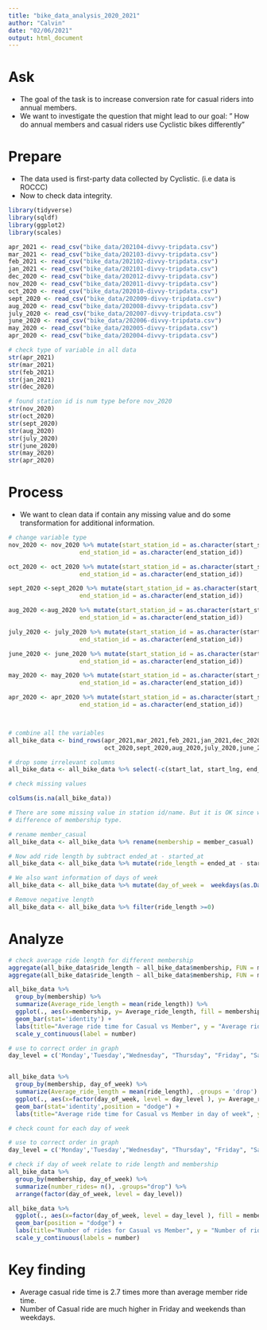 ---
title: "bike_data_analysis_2020_2021"
author: "Calvin"
date: "02/06/2021"
output: html_document
---

# Ask

* The goal of the task is to increase conversion rate for casual riders into annual members.
* We want to investigate the question that might lead to our goal:
" How do annual members and casual riders use Cyclistic bikes differently"

# Prepare

* The data used is first-party data collected by Cyclistic. (i.e data is ROCCC)
* Now to check data integrity.

```{r load packages, message=FALSE}
library(tidyverse)
library(sqldf)
library(ggplot2)
library(scales)
```



```{r read data, message=FALSE}
apr_2021 <- read_csv("bike_data/202104-divvy-tripdata.csv")
mar_2021 <- read_csv("bike_data/202103-divvy-tripdata.csv")
feb_2021 <- read_csv("bike_data/202102-divvy-tripdata.csv")
jan_2021 <- read_csv("bike_data/202101-divvy-tripdata.csv")
dec_2020 <- read_csv("bike_data/202012-divvy-tripdata.csv")
nov_2020 <- read_csv("bike_data/202011-divvy-tripdata.csv")
oct_2020 <- read_csv("bike_data/202010-divvy-tripdata.csv")
sept_2020 <- read_csv("bike_data/202009-divvy-tripdata.csv")
aug_2020 <- read_csv("bike_data/202008-divvy-tripdata.csv")
july_2020 <- read_csv("bike_data/202007-divvy-tripdata.csv")
june_2020 <- read_csv("bike_data/202006-divvy-tripdata.csv")
may_2020 <- read_csv("bike_data/202005-divvy-tripdata.csv")
apr_2020 <- read_csv("bike_data/202004-divvy-tripdata.csv")

# check type of variable in all data
str(apr_2021)
str(mar_2021)
str(feb_2021)
str(jan_2021)
str(dec_2020)

# found station id is num type before nov_2020
str(nov_2020)
str(oct_2020)
str(sept_2020)
str(aug_2020)
str(july_2020) 
str(june_2020)
str(may_2020)
str(apr_2020)
```


# Process

* We want to clean data if contain any missing value and do some transformation for additional information.


``` {r combine data}
# change variable type
nov_2020 <- nov_2020 %>% mutate(start_station_id = as.character(start_station_id),
                    end_station_id = as.character(end_station_id))

oct_2020 <- oct_2020 %>% mutate(start_station_id = as.character(start_station_id),
                    end_station_id = as.character(end_station_id))

sept_2020 <-sept_2020 %>% mutate(start_station_id = as.character(start_station_id),
                    end_station_id = as.character(end_station_id))

aug_2020 <-aug_2020 %>% mutate(start_station_id = as.character(start_station_id),
                    end_station_id = as.character(end_station_id))

july_2020 <- july_2020 %>% mutate(start_station_id = as.character(start_station_id),
                    end_station_id = as.character(end_station_id))

june_2020 <- june_2020 %>% mutate(start_station_id = as.character(start_station_id),
                    end_station_id = as.character(end_station_id))

may_2020 <- may_2020 %>% mutate(start_station_id = as.character(start_station_id),
                    end_station_id = as.character(end_station_id))

apr_2020 <- apr_2020 %>% mutate(start_station_id = as.character(start_station_id),
                    end_station_id = as.character(end_station_id))



# combine all the variables
all_bike_data <- bind_rows(apr_2021,mar_2021,feb_2021,jan_2021,dec_2020,nov_2020,
                           oct_2020,sept_2020,aug_2020,july_2020,june_2020,may_2020,apr_2020)
```

```{r cleaning and transforming}

# drop some irrelevant columns
all_bike_data <- all_bike_data %>% select(-c(start_lat, start_lng, end_lat, end_lng))

# check missing values

colSums(is.na(all_bike_data))

# There are some missing value in station id/name. But it is OK since we mainly want to investigate 
# difference of membership type.

# rename member_casual
all_bike_data <- all_bike_data %>% rename(membership = member_casual)

# Now add ride length by subtract ended_at - started_at
all_bike_data <- all_bike_data %>% mutate(ride_length = ended_at - started_at)

# We also want information of days of week
all_bike_data <- all_bike_data %>% mutate(day_of_week =  weekdays(as.Date(all_bike_data$started_at)))

# Remove negative length
all_bike_data <- all_bike_data %>% filter(ride_length >=0)

```
# Analyze

```{r Analyze by visualization}

# check average ride length for different membership
aggregate(all_bike_data$ride_length ~ all_bike_data$membership, FUN = mean)
aggregate(all_bike_data$ride_length ~ all_bike_data$membership, FUN = median)

all_bike_data %>% 
  group_by(membership) %>%
  summarize(Average_ride_length = mean(ride_length)) %>%
  ggplot(., aes(x=membership, y= Average_ride_length, fill = membership)) +
  geom_bar(stat='identity') +
  labs(title="Average ride time for Casual vs Member", y = "Average ride length in second") +
  scale_y_continuous(label = number)
```

```{r message=FALSE}

# use to correct order in graph
day_level = c('Monday','Tuesday',"Wednesday", "Thursday", "Friday", "Saturday", "Sunday")


all_bike_data %>% 
  group_by(membership, day_of_week) %>%
  summarize(Average_ride_length = mean(ride_length), .groups = 'drop') %>%
  ggplot(., aes(x=factor(day_of_week, level = day_level ), y= Average_ride_length, fill = membership)) +
  geom_bar(stat='identity',position = "dodge") +
  labs(title="Average ride time for Casual vs Member in day of week", y = "Average ride length in second", x="day of the week")
```
```{r}

# check count for each day of week

# use to correct order in graph
day_level = c('Monday','Tuesday',"Wednesday", "Thursday", "Friday", "Saturday", "Sunday")

# check if day of week relate to ride length and membership
all_bike_data %>% 
  group_by(membership, day_of_week) %>%
  summarize(number_rides= n(), .groups="drop") %>%
  arrange(factor(day_of_week, level = day_level))

all_bike_data %>% 
  ggplot(., aes(x=factor(day_of_week, level = day_level ), fill = membership)) +
  geom_bar(position = "dodge") +
  labs(title="Number of rides for Casual vs Member", y = "Number of rides", x="day of the week") +
  scale_y_continuous(labels = number)
```
# Key finding

* Average casual ride time is 2.7 times more than average member ride time.
* Number of Casual ride are much higher in Friday and weekends than weekdays.
